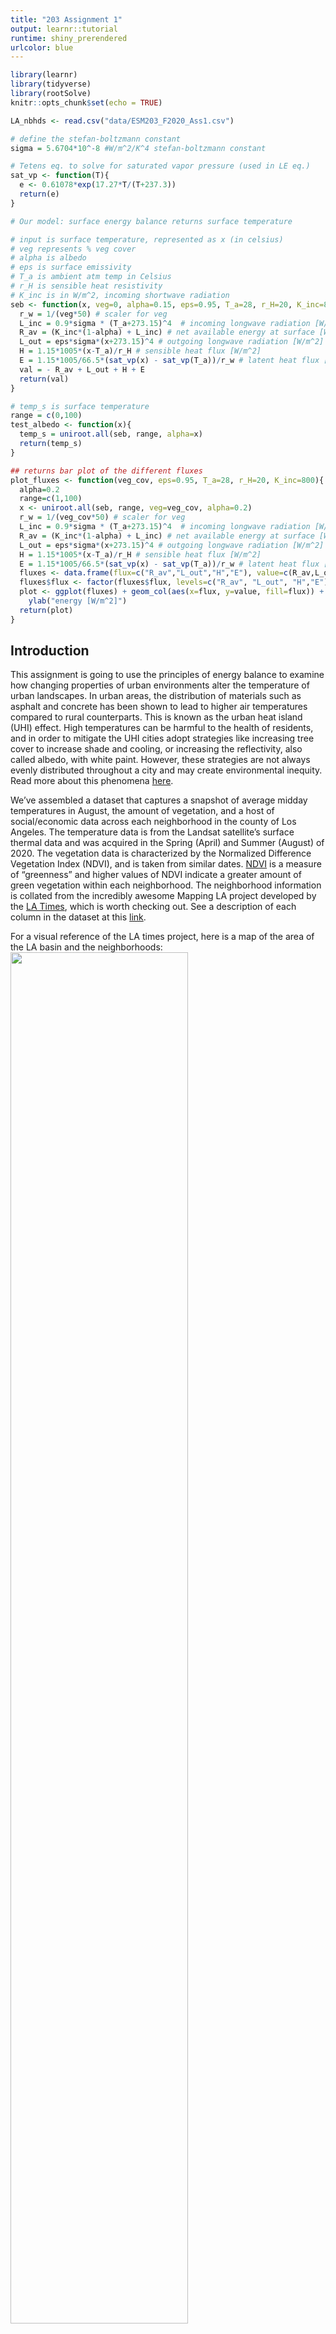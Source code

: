 ```yaml
---
title: "203 Assignment 1"
output: learnr::tutorial
runtime: shiny_prerendered
urlcolor: blue
---
```


```r
library(learnr)
library(tidyverse)
library(rootSolve)
knitr::opts_chunk$set(echo = TRUE)

LA_nbhds <- read.csv("data/ESM203_F2020_Ass1.csv")

# define the stefan-boltzmann constant
sigma = 5.6704*10^-8 #W/m^2/K^4 stefan-boltzmann constant

# Tetens eq. to solve for saturated vapor pressure (used in LE eq.)
sat_vp <- function(T){
  e <- 0.61078*exp(17.27*T/(T+237.3))
  return(e)
}

# Our model: surface energy balance returns surface temperature

# input is surface temperature, represented as x (in celsius)
# veg represents % veg cover
# alpha is albedo
# eps is surface emissivity 
# T_a is ambient atm temp in Celsius 
# r_H is sensible heat resistivity
# K_inc is in W/m^2, incoming shortwave radiation
seb <- function(x, veg=0, alpha=0.15, eps=0.95, T_a=28, r_H=20, K_inc=800){ 
  r_w = 1/(veg*50) # scaler for veg 
  L_inc = 0.9*sigma * (T_a+273.15)^4  # incoming longwave radiation [W/m^2]
  R_av = (K_inc*(1-alpha) + L_inc) # net available energy at surface [W/m^2] 
  L_out = eps*sigma*(x+273.15)^4 # outgoing longwave radiation [W/m^2]
  H = 1.15*1005*(x-T_a)/r_H # sensible heat flux [W/m^2]
  E = 1.15*1005/66.5*(sat_vp(x) - sat_vp(T_a))/r_w # latent heat flux [W/m^2]
  val = - R_av + L_out + H + E
  return(val)
}

# temp_s is surface temperature
range = c(0,100)
test_albedo <- function(x){
  temp_s = uniroot.all(seb, range, alpha=x)
  return(temp_s)
}

## returns bar plot of the different fluxes
plot_fluxes <- function(veg_cov, eps=0.95, T_a=28, r_H=20, K_inc=800){
  alpha=0.2
  range=c(1,100)
  x <- uniroot.all(seb, range, veg=veg_cov, alpha=0.2)
  r_w = 1/(veg_cov*50) # scaler for veg
  L_inc = 0.9*sigma * (T_a+273.15)^4  # incoming longwave radiation [W/m^2]
  R_av = (K_inc*(1-alpha) + L_inc) # net available energy at surface [W/m^2] 
  L_out = eps*sigma*(x+273.15)^4 # outgoing longwave radiation [W/m^2]
  H = 1.15*1005*(x-T_a)/r_H # sensible heat flux [W/m^2]
  E = 1.15*1005/66.5*(sat_vp(x) - sat_vp(T_a))/r_w # latent heat flux [W/m^2]
  fluxes <- data.frame(flux=c("R_av","L_out","H","E"), value=c(R_av,L_out,H,E))
  fluxes$flux <- factor(fluxes$flux, levels=c("R_av", "L_out", "H","E"))
  plot <- ggplot(fluxes) + geom_col(aes(x=flux, y=value, fill=flux)) +
    ylab("energy [W/m^2]")
  return(plot)
}
```

## Introduction

This assignment is going to use the principles of energy balance to examine how changing properties of urban environments alter the temperature of urban landscapes. In urban areas, the distribution of materials such as asphalt and concrete has been shown to lead to higher air temperatures compared to rural counterparts. This is known as the urban heat island (UHI) effect. High temperatures can be harmful to the health of residents, and in order to mitigate the UHI cities adopt strategies like increasing tree cover to increase shade and cooling, or increasing the reflectivity, also called albedo, with white paint. However, these strategies are not always evenly distributed throughout a city and may create environmental inequity. Read more about this phenomena [here](https://docs.google.com/document/d/1NUJATMo7KnmC3PpyFRdxo9HWH0F-zQxUDKiIW6pX7pY/edit#heading=h.z1slrwcvefnj).

We've assembled a dataset that captures a snapshot of average midday temperatures in August, the amount of vegetation, and a host of social/economic data across each neighborhood in the county of Los Angeles. The temperature data is from the Landsat satellite’s surface thermal data and was acquired in the Spring (April) and Summer (August) of 2020. The vegetation data is characterized by the Normalized Difference Vegetation Index (NDVI), and is taken from similar dates. [NDVI](https://earthobservatory.nasa.gov/features/MeasuringVegetation/measuring_vegetation_2.php) is a measure of “greenness” and higher values of NDVI indicate a greater amount of green vegetation within each neighborhood. The neighborhood information is collated
from the incredibly awesome Mapping LA project developed by the [LA Times](http://maps.latimes.com/neighborhoods), which is worth checking out. See a description of each column in the dataset at this [link](https://docs.google.com/spreadsheets/d/1Hh-hMt5RuXA3lBYX8G16T3334zXQfbFnJzCxh3qbDsw/edit?usp=sharing). 

For a visual reference of the LA times project, here is a map of the area of the LA basin and the neighborhoods:
![](images/neighborhoods.png){width=75%} 

Go through the tutorial and answer all questions in a seperate document that you will turn in. 

## Part I: Exploring Los Angeles County data

In this assignment, we'll be exploring surface temperatures of different neighborhoods in Los Angeles County. The first thing we need to do is load in our data, which we do with the following code: 

```r
# load in data as a CSV 
LA_nbhds <- read.csv("data/ESM203_F2020_Ass1.csv")
```

### Observations 

Let's start by just exploring our data. One of the first things we'd want to explore is what data is there. Run the code below to load the data and output the column names of all the data. 

```r
# output column names
colnames(LA_nbhds)
```

These column names tell us which variables are included in the data set. See a description of each column in the dataset at this [link](https://docs.google.com/spreadsheets/d/1Hh-hMt5RuXA3lBYX8G16T3334zXQfbFnJzCxh3qbDsw/edit?usp=sharing). 

Let's say you spent the evening playing around with the data looking for trends. Ideally we'd have a hypothesis in mind that we wanted to test, but sometimes in science you get lucky and stumble upon your hypothesis. So you were plotting variables (column names) against each other to see if there were any obvious correlations.

### What are trends?
When we're plotting data we're looking for a relationship between two variables. Below are three different correlations we could expect. 
We have a positive correlation if Y increases with X , we have a negative correlation if Y decreases with X, and a seemingly randomly distribution of points indicates no correlation. At times correlations can be hard to detect so we will add a trend line and use statistics. [Here](https://infogram.com/blog/scatter-plots/) is a short description.

![](images/scatter.jpeg)  

### Summer NDVI v. surface temperatures

So in our exploration, one of the plots we made was mean August surface temperature against NDVI. We notice that this trend looks somewhat promising, and decide to plot a trend line. Do this by running the chunk below.  

```r

LA_nbhds %>% 
  dplyr::filter(NDVI_SUMMER > 0 & NDVI_SUMMER < 1) %>% 
  ggplot() + geom_jitter(aes(x=NDVI_SUMMER, y=TEMP_SUMMER)) + 
  geom_smooth(aes(x=NDVI_SUMMER, y=TEMP_SUMMER), method=lm) + 
  labs(x = "August NDVI", y="August Temperature (deg C)") +
  ggtitle("Mean August 2020 surface temperature and NDVI of LA County")

```


> ### Answer these questions:

> 1. Describe the relationship between August 2020 Mean Temperature and NDVI.

> 2. What might be some possible explanations as to why this relationship exists? There's no right answer here, go wild with it. 

> 3. Now, based upon this observed relationship, form a simple causal statement. This is your hypothesis which we will test in this assignment using our theoretical knowledge learned in class. There is no "right answer," so please don't go back and change this.



## Part II: Understanding the surface energy balance model

We're going be using equations throughout this class, so let's learn how to become more literate in equations. To do this we're going to explain the components and then draw a conceptual model. This may take some time, but its an extremely important skill. So take a deep breath, be patient with yourself, and dive in. 

Here is the somewhat simplified equation we will be using, based off of the equation on page 211 of Chapter 7 in Ecological Climatology by Bonan.


$$(1 - \alpha)S_{\downarrow} + L_{\downarrow} = L_{\uparrow} + H + \lambda E + G$$

> ### Answer these questions:

> Define each of the terms of the equation and include one sentence of what the flux is in plain language. If you need a hint, check out the chapter on [Surface Energy Fluxes](https://gauchospace.ucsb.edu/courses/pluginfile.php/10694510/mod_resource/content/2/Reading%20for%20Surface%20Energy%20Balance.pdf).


> 4. $(1 - \alpha)S_{\downarrow}$

> 5. $L_{\downarrow}$

> 6. $L_{\uparrow}$

> 7. $H$

> 8. $\lambda E$

> 9. $G$ (We will be ignoring G for this assignment, but still please define it.)

> 10. Describe the full equation in no more than three sentences.

> 11. Draw a conceptual model of the equation from above, showing each of the fluxes going in and out of the surface. If you're unsure what a conceptual model is please reference the slides or google it. Hint: you've seen the conceptual model you should be drawing before. Insert either a hand drawn or computer created conceptual model into the document where you are recording your answers. 



## Part III: Solving for surface temperature 

Given our theoretical understanding of surface energy balance, we can create a model which solves for surface temperature based on available energy. With this model, we can perform sensitivity analyses for different variables that affect temperature. We do this by changing variables to see how the surface temperature being output changes. We will be performing two such sensitivity analyses in this section: one for albedo and one for vegetation. 

The first thing we need to do is define our model. We do so with the code below. 
```r
# define the stefan-boltzmann constant
sigma = 5.6704*10^-8 #W/m^2/K^4 stefan-boltzmann constant

# Tetens eq. to solve for saturated vapor pressure (used in LE eq.)
sat_vp <- function(T){
  e <- 0.61078*exp(17.27*T/(T+237.3))
  return(e)
}

# Our model: surface energy balance returns surface temperature

# input is surface temperature, represented as x (in celsius)
# veg represents % veg cover
# alpha is albedo
# eps is surface emissivity 
# T_a is ambient atm temp in Celsius 
# r_H is sensible heat resistivity
# K_inc is in W/m^2, incoming shortwave radiation
seb <- function(x, veg=0, alpha=0.15, eps=0.95, T_a=28, r_H=20, K_inc=800){ 
  r_w = 1/(veg*50) # scaler for veg 
  L_inc = 0.9*sigma * (T_a+273.15)^4  # incoming longwave radiation [W/m^2]
  R_av = (K_inc*(1-alpha) + L_inc) # net available energy at surface [W/m^2] 
  L_out = eps*sigma*(x+273.15)^4 # outgoing longwave radiation [W/m^2]
  H = 1.15*1005*(x-T_a)/r_H # sensible heat flux [W/m^2]
  E = 1.15*1005/66.5*(sat_vp(x) - sat_vp(T_a))/r_w # latent heat flux [W/m^2]
  val = - R_av + L_out + H + E
  return(val)
}
```

## Part IIIa: Albedo

We learned in class that albedo affects the amount of shortwave radiation entering the surface by reflecting some back. Albedo affects the available energy at the surface, which we will call $R_{av}$, through the equations:

$$S_{net} = S_{\downarrow}*(1-\alpha)$$ 

$$R_{av} = S_{net} + L_{\downarrow}$$

Where $\alpha$ represents albedo. Use the code below to explore how the model outcomes change when we change albedo, and to answer the questions below. 

Here we define a function `test_albedo` that runs the surface energy balance (`seb`) model, and outputs the steady state temperature for a given albedo. 
```r
# temp_s is surface temperature
range = c(0,100)
test_albedo <- function(x){
  temp_s = uniroot.all(seb, range, alpha=x)
  return(temp_s)
}
```


Change the x value in the `test_albedo` function to see how surface temperature changes when you change albedo but keep everything else constant. 
```r

# You can solve for surface temp by inputting specific values of albedo, where x is albedo 
# Replace x with any value between 0 and 1. 
test_albedo(x=0.9)

```

You can also plot how surface temperature changes with albedo with the following plot:
```r
# The code below runs the above function for every value of albedo in the 'alpha' vector below
# quick SA for veg parameter 
alpha <- seq(0,1, by=0.05)
test <- sapply(X=alpha, FUN=test_albedo)
# combine input and output 
albedo_df <- data.frame(alpha, test)
# plot data frame (do this together in discussion)
ggplot(albedo_df) + geom_point(aes(x=alpha, y=test)) + 
  labs(x="albedo", y="surface temperature (deg C)")

```


> ### Answer these questions:

> 12. What happens to the surface temperature when albedo increases?

> 13. Think about a roof made of asphalt and a roof that has been painted white. Which would have a higher albedo?

> 14. Which would have a higher surface temperature?


## Part IIIb: Vegetation

Now it's your turn do a sensitivity analysis based upon the amount of vegetation, but first we dive a little deeper into the latent energy equation. 

Latent energy is a convective flux, which - from lecture - means that its magnitude is proportional to a gradient and inversely proportional to a resistance:

$$\lambda E \propto \frac{\Delta e}{r_W}$$

In reality, as we've seen in the reading, this equation is a bit more complicated. For now, don't get too stuck on this: all of the additional terms are related to converting the mass flux of water implied by a vapor gradient into an energy flux. This energy flux is a bit obscure (it's not called "latent" for nothing), but it is the transport of energy away from the surface when there is net evaporation of water at the surface and then subsequent transport of water vapor from the surface to the atmosphere. We only include it to elaborate on the actual equations you are using and to ensure that the equation is dimensionally correct.

$$\lambda E = -\frac{\rho*C_p}{\gamma}*\frac{e_a - e_{*}[T_s]}{r_W}$$

Where $-\frac{\rho*C_p}{\gamma}$ represents the density of air, $\rho$ (kg/m$^3$), specific heat capacity, $C_p$ (J kg$^{-1}$ $^{\circ}$C$^{-1}$), and the psychrometric constant, $\gamma$ (Pa/$^{\circ}$C). All of these terms are fairly constant, so let's move on to the second group of terms, which vary much more in time and space. 

The numerator of the second part, $(e_a - e_{*}[T_s])$ corresponds to the $\Delta e$ term in the simplified equation above. It represents the gradient between the atmospheric vapor pressure, $e_a$ (Pa), and the surface vapor pressure, $e_{*}[T_s]$ (Pa). This gradient is almost always negative, because moisture in plants and the soil usually keeps the surface vapor pressure higher than the atmosphere. The resistance to vapor transfer between the surface and the atmosphere is $r_W$ (s/m). All things being equal, the resistance to vapor transport, $r_W$, is determined by amount of **vegetation** at the surface. Check out [section 7.2](https://gauchospace.ucsb.edu/courses/pluginfile.php/10694510/mod_resource/content/2/Reading%20for%20Surface%20Energy%20Balance.pdf) to learn more. 

> ### Answer these questions:

> 15. If $r_W$ - the resistence to water vapor transport - is determined by the amount of vegetation, then what time of year might you expect the value of $r_W$ to be largest, and why?

> 16. How might the value of $r_W$ change if vegetation became water stressed, and why?

> 17. Over the course of a day, which value - $e_a$ or $e_{*}[T_s])$ - do you expect to change the most, and why?

> 18. What time of day might you expect the surface water vapor gradient, $(e_a - e_{*}[T_s])$, to be most negative, and why?

> 19. Suppose for a moment that the vapor pressure gradient became positive, which means that the atmospheric vapor pressure, $e_a$ is greater than the surface vapor pressure, $e_{*}[T_s]$. What do you think would happen to the latent energy flux? How might this condition alter the surface energy balance? Can you think of an example when this condition has probably happened or is happening?


For this model, we will use the fraction of vegetation cover, called 'veg', to account for changes in the resistance to water vapor transport when vegetation is present. 

In the same way we did a sensitivity analysis for albedo, this chunk does a sensitivity analysis for vegetation. Run it to find out how surface temperature changes with vegetation cover. 
```r
## Run the below code to solve for surface temperature
# temp_s is surface temperature
range = c(0,100)
test_veg <- function(veg){
  temp_s = uniroot.all(seb, range, veg=veg)
  return(temp_s)
}

# quick SA for veg parameter 
veg <- seq(0,1, by=0.05)
test <- sapply(X=veg, FUN=test_veg)
# copy and paste the code from the albedo testing above, then create a plot of veg vs. surface temperature  
# combine input and output 
veg_df <- data.frame(veg, test)
# plot data frame (do this together in discussion)
ggplot(veg_df) + geom_point(aes(x=veg, y=test)) + 
  labs(x="vegetation (%)", y="surface temperature (deg C)")

```


We have created a function that lets you plot the different energy fluxes based on the amount of vegetation. 
```r
## returns bar plot of the different fluxes
plot_fluxes <- function(veg_cov, eps=0.95, T_a=28, r_H=20, K_inc=800){
  alpha=0.2
  range=c(1,100)
  x <- uniroot.all(seb, range, veg=veg_cov, alpha=0.2)
  r_w = 1/(veg_cov*50) # scaler for veg
  L_inc = 0.9*sigma * (T_a+273.15)^4  # incoming longwave radiation [W/m^2]
  R_av = (K_inc*(1-alpha) + L_inc) # net available energy at surface [W/m^2] 
  L_out = eps*sigma*(x+273.15)^4 # outgoing longwave radiation [W/m^2]
  H = 1.15*1005*(x-T_a)/r_H # sensible heat flux [W/m^2]
  E = 1.15*1005/66.5*(sat_vp(x) - sat_vp(T_a))/r_w # latent heat flux [W/m^2]
  fluxes <- data.frame(flux=c("R_av","L_out","H","E"), value=c(R_av,L_out,H,E))
  fluxes$flux <- factor(fluxes$flux, levels=c("R_av", "L_out", "H","E"))
  plot <- ggplot(fluxes) + geom_col(aes(x=flux, y=value, fill=flux)) +
    ylab("energy [W/m^2]")
  return(plot)
}
```

Use this tool to help conceptualize the results of your sensitivity analysis above. You can change the number in `plot_fluxes(veg_cov=#)` to see how different amounts of vegetation affect the different major fluxes of the energy model. Copy and paste the line to plot multiples of this plot.
```r
# plot_fluxes shows a bar plot of the different energy fluxes. Change veg between 0 to 1 to see how the latent and sensible energy change 

plot_fluxes(veg_cov=1)
```

> ### Answer these questions:

> 20. How does the presence of vegetation affect the modeled surface temperature? 

> 21. Explain why this relationship occurs. Think back to the equation we had you describe.

> 22. Does this relationship explain the initial graph between NDVI and temperature above (in the introduction)? Explain. Include a comment about your initial hypothesis as well.

> 23. We've only simulated the vegetation effects on surface temperature through its impact on the resistance to water transport ($r_W$). What other components of energy balance might the presence or absence of vegetation alter? 

> 24. You've now explored the relationship between vegetation and temperature as well as albedo and temperature. If someone were to ask you if a green (vegetated) roof or a white roof were better from an energy balance perspective, how might you use this model to answer that question?


## Part IV: Connecting to socioeconomic data 

Remember the NDVI. v. temp plot above? Run it one more time if you need a refresher: 
```r

LA_nbhds %>% 
  dplyr::filter(NDVI_SUMMER > 0 & NDVI_SUMMER < 1) %>% 
  ggplot() + geom_jitter(aes(x=NDVI_SUMMER, y=TEMP_SUMMER)) + 
  geom_smooth(aes(x=NDVI_SUMMER, y=TEMP_SUMMER), method=lm) + 
  labs(x = "August NDVI", y="August Temperature (deg C)") +
  ggtitle("Mean August 2020 surface temperature and NDVI of LA County")

```

Now it's your turn to explore the dataset (`LA_nbhds`) and create your own plots. Remember you can get the list of columns with the code below, and descriptions of the variables can be found [here](https://docs.google.com/spreadsheets/d/1Hh-hMt5RuXA3lBYX8G16T3334zXQfbFnJzCxh3qbDsw/edit?usp=sharing). 
```r
colnames(LA_nbhds)
```

This is your turn to apply what you have learned and get creative. You can use anything you've learned from 206 so far to explore and summarize the data. Create at least one plot that includes NDVI or temperature on the x-axis, and a socio-economic variable on the y-axis. You can copy and paste the code from above and swap out the x and y aesthetics, but also be creative! Then answer the reflection questions below. 
```r
## plot here
```

> ### Answer these questions:

> 25. Take a screenshot of your final plot(s) and include it in your answer document. Make sure to include labels and units!

> 26. Based on your plot(s) what relationship exists? Write a short (1-2 paragraph max) reaction/response to your findings, focusing on what they imply for issues related to environmental management, planning, and/or environmental justice. While your response should refer to the specifics of your plots/presentation, you do not need to do an exhaustive analysis or find citations to support your inference.

> 27. For this entire assignment: Share a thought or lesson that clicked for you. What was the most interesting part?
